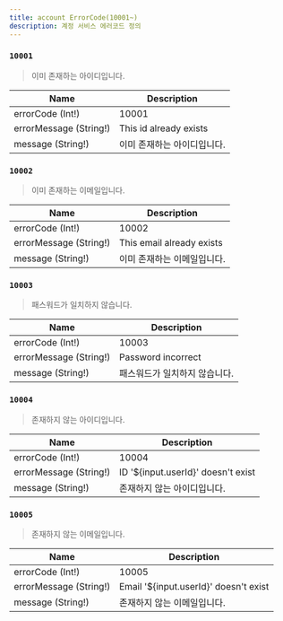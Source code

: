 ```yaml
---
title: account ErrorCode(10001~)
description: 계정 서비스 에러코드 정의
---
```


### `10001`
> 이미 존재하는 아이디입니다. 

| Name | Description |
| -------- | -------- | 
| errorCode (Int!)  | 10001  | 
| errorMessage (String!)  | This id already exists   | 
| message (String!)  | 이미 존재하는 아이디입니다.  | 

### `10002`
> 이미 존재하는 이메일입니다.

| Name | Description |
| -------- | -------- | 
| errorCode (Int!)  | 10002  | 
| errorMessage (String!)  | This email already exists   | 
| message (String!)  | 이미 존재하는 이메일입니다.  | 

### `10003`
> 패스워드가 일치하지 않습니다.

| Name | Description |
| -------- | -------- | 
| errorCode (Int!)  | 10003  | 
| errorMessage (String!)  | Password incorrect   | 
| message (String!)  | 패스워드가 일치하지 않습니다.  | 

### `10004`
> 존재하지 않는 아이디입니다.

| Name | Description |
| -------- | -------- | 
| errorCode (Int!)  | 10004  | 
| errorMessage (String!)  | ID '${input.userId}' doesn't exist | 
| message (String!)  | 존재하지 않는 아이디입니다.  | 

### `10005`
> 존재하지 않는 이메일입니다.

| Name | Description |
| -------- | -------- | 
| errorCode (Int!)  | 10005  | 
| errorMessage (String!)  | Email '${input.userId}' doesn't exist  | 
| message (String!)  | 존재하지 않는 이메일입니다. | 

